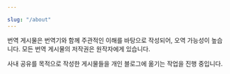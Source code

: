 ```yaml
---

slug: "/about"
---
```


번역 게시물은 번역기와 함께 주관적인 이해를 바탕으로 작성되어, 오역 가능성이 높습니다.
모든 번역 게시물의 저작권은 원작자에게 있습니다.

사내 공유를 목적으로 작성한 게시물들을 개인 블로그에 옮기는 작업을 진행 중입니다.
